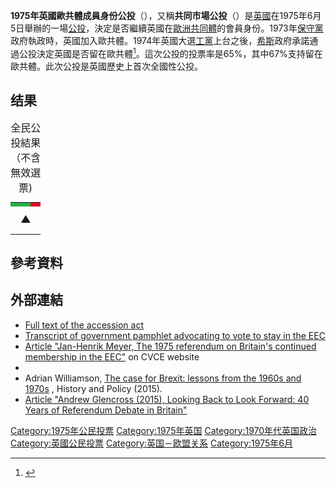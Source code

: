 {{Infobox referendum
| name        = 英國歐共體成員身份公投
| title       = 您认为英国应该留在欧共体？
| location    = {{GBR}}
| date        = 1975年6月5日
| yes_text    = 留下
| no_text     = 脱离
| yes         = 17378581
| no          = 8470073
| total       = 25903194
| electorate  = 40086677
| mapdivision = 縣
| map         = [[File:United_Kingdom_European_Communities_membership_referendum,_1975.svg|border]]
}}
{{UK Referendums}}

'''1975年英國歐共體成員身份公投'''（{{lang-en|'''United Kingdom EC referendum of 1975'''}}），又稱'''共同市場公投'''（{{lang-en|'''Common Market referendum'''}}）是[[英國|英國]]在1975年6月5日舉辦的一場[[公投|公投]]，決定是否繼續英國在[[歐洲共同體|歐洲共同體]]的會員身份。1973年[[保守黨_(英國)|保守黨]]政府執政時，英國加入歐共體。1974年英國大選[[工黨_(英國)|工黨]]上台之後，[[愛德華·希思|希斯]]政府承諾通過公投決定英國是否留在歐共體<ref name="octmanifesto">{{cite book|author=The Labour Party|title=Britain will win with Labour: Labour Party manifesto, October 1974|url=http://www.politicsresources.net/area/uk/man/lab74oct.htm|accessdate=26 November 2009|year=1974|archive-url=https://web.archive.org/web/20130212030344/http://politicsresources.net/area/uk/man/lab74oct.htm|archive-date=2013-02-12|dead-url=yes}}</ref>。這次公投的投票率是65%，其中67%支持留在歐共體。此次公投是英國歷史上首次全國性公投。

==结果==
{{Referendum
| option1    = '''留在欧共体'''
| yes        = 17,378,581
| yespct     = 67.23
| option2    = 脱离欧共体
| no         = 8,470,073
| nopct      = 32.77
| valid      = 25,848,654
| validpct   = 99.79
| invalid    = 54,540
| invalidpct = 0.21
| total      = 25,903,194
| turnoutpct = 64.62
| electorate = 40,086,677
| source     = <ref>{{Cite web|title=The 1974-75 UK Renegotiation of EEC Membership and Referendum|url=https://researchbriefings.files.parliament.uk/documents/CBP-7253/CBP-7253.pdf|access-date=2021年6月6日|author=House of Commons Library|date=2015年7月13日|format=PDF|language=en-gb}}</ref>
}}

{| class="wikitable sortable" cellspacing="0" cellpadding="0" style="width:650px; text-align:center;"
|+ 全民公投結果（不含無效選票)
|-
|  style="width:67%; background:#24B14C;" | {{font color|white|'''留下：<br /> ''17,378,581''（67%）'''}}
|  style="width:33%; background:#DF0A24;" | {{font color|white|脱离：<br /> ''8,470,073''（33%）}}
|-
| colspan=4 style="text-align: center; line-height: 32.1%;" | '''▲'''
|}

==參考資料==
{{Reflist}}

==外部連結==
{{Commons category}}
*[http://www.legislation.gov.uk/ukpga/1972/68 Full text of the accession act]
*[http://www.harvard-digital.co.uk/euro/pamphlet.htm Transcript of government pamphlet advocating to vote to stay in the EEC]
*[http://www.cvce.eu/obj/jan_henrik_meyer_the_1975_referendum_on_britain_s_continued_membership_in_the_eec-en-eb67b6cf-33ef-4f79-9510-b6fab56d2509.html Article "Jan-Henrik Meyer, The 1975 referendum on Britain's continued membership in the EEC"] on CVCE website
*{{YouTube|VSRvPeyIGqM|英国关播公司（BBC）公投報導}}
*Adrian Williamson, [http://www.historyandpolicy.org/policy-papers/papers/the-case-for-brexit-lessons-from-1960s-and-1970s The case for Brexit: lessons from the 1960s and 1970s] {{Wayback|url=http://www.historyandpolicy.org/policy-papers/papers/the-case-for-brexit-lessons-from-1960s-and-1970s |date=20160701013920 }}, History and Policy (2015).
*[http://onlinelibrary.wiley.com/doi/10.1111/2041-9066.12085/abstract Article "Andrew Glencross (2015), Looking Back to Look Forward: 40 Years of Referendum Debate in Britain"]

[[Category:1975年公民投票|Category:1975年公民投票]]
[[Category:1975年英国|Category:1975年英国]]
[[Category:1970年代英国政治|Category:1970年代英国政治]]
[[Category:英國公民投票|Category:英國公民投票]]
[[Category:英国－欧盟关系|Category:英国－欧盟关系]]
[[Category:1975年6月|Category:1975年6月]]